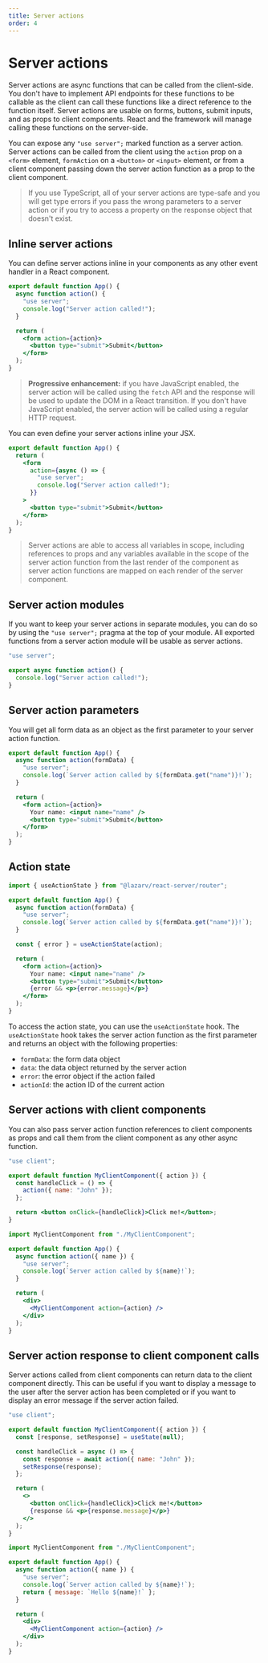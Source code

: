 ```yaml
---
title: Server actions
order: 4
---
```


# Server actions

Server actions are async functions that can be called from the client-side. You don't have to implement API endpoints for these functions to be callable as the client can call these functions like a direct reference to the function itself. Server actions are usable on forms, buttons, submit inputs, and as props to client components. React and the framework will manage calling these functions on the server-side.

You can expose any `"use server";` marked function as a server action. Server actions can be called from the client using the `action` prop on a `<form>` element, `formAction` on a `<button>` or `<input>` element, or from a client component passing down the server action function as a prop to the client component.

> If you use TypeScript, all of your server actions are type-safe and you will get type errors if you pass the wrong parameters to a server action or if you try to access a property on the response object that doesn't exist.

## Inline server actions

You can define server actions inline in your components as any other event handler in a React component.

```jsx
export default function App() {
  async function action() {
    "use server";
    console.log("Server action called!");
  }

  return (
    <form action={action}>
      <button type="submit">Submit</button>
    </form>
  );
}
```

> **Progressive enhancement:** if you have JavaScript enabled, the server action will be called using the `fetch` API and the response will be used to update the DOM in a React transition. If you don't have JavaScript enabled, the server action will be called using a regular HTTP request.

You can even define your server actions inline your JSX.

```jsx
export default function App() {
  return (
    <form
      action={async () => {
        "use server";
        console.log("Server action called!");
      }}
    >
      <button type="submit">Submit</button>
    </form>
  );
}
```

> Server actions are able to access all variables in scope, including references to props and any variables available in the scope of the server action function from the last render of the component as server action functions are mapped on each render of the server component.

## Server action modules

If you want to keep your server actions in separate modules, you can do so by using the `"use server";` pragma at the top of your module. All exported functions from a server action module will be usable as server actions.

```js
"use server";

export async function action() {
  console.log("Server action called!");
}
```

## Server action parameters

You will get all form data as an object as the first parameter to your server action function.

```jsx
export default function App() {
  async function action(formData) {
    "use server";
    console.log(`Server action called by ${formData.get("name")}!`);
  }

  return (
    <form action={action}>
      Your name: <input name="name" />
      <button type="submit">Submit</button>
    </form>
  );
}
```

## Action state

```jsx
import { useActionState } from "@lazarv/react-server/router";

export default function App() {
  async function action(formData) {
    "use server";
    console.log(`Server action called by ${formData.get("name")}!`);
  }

  const { error } = useActionState(action);

  return (
    <form action={action}>
      Your name: <input name="name" />
      <button type="submit">Submit</button>
      {error && <p>{error.message}</p>}
    </form>
  );
}
```

To access the action state, you can use the `useActionState` hook. The `useActionState` hook takes the server action function as the first parameter and returns an object with the following properties:

- `formData`: the form data object
- `data`: the data object returned by the server action
- `error`: the error object if the action failed
- `actionId`: the action ID of the current action

## Server actions with client components

You can also pass server action function references to client components as props and call them from the client component as any other async function.

```jsx
"use client";

export default function MyClientComponent({ action }) {
  const handleClick = () => {
    action({ name: "John" });
  };

  return <button onClick={handleClick}>Click me!</button>;
}
```

```jsx
import MyClientComponent from "./MyClientComponent";

export default function App() {
  async function action({ name }) {
    "use server";
    console.log(`Server action called by ${name}!`);
  }

  return (
    <div>
      <MyClientComponent action={action} />
    </div>
  );
}
```

## Server action response to client component calls

Server actions called from client components can return data to the client component directly. This can be useful if you want to display a message to the user after the server action has been completed or if you want to display an error message if the server action failed.

```jsx
"use client";

export default function MyClientComponent({ action }) {
  const [response, setResponse] = useState(null);

  const handleClick = async () => {
    const response = await action({ name: "John" });
    setResponse(response);
  };

  return (
    <>
      <button onClick={handleClick}>Click me!</button>
      {response && <p>{response.message}</p>}
    </>
  );
}
```

```jsx
import MyClientComponent from "./MyClientComponent";

export default function App() {
  async function action({ name }) {
    "use server";
    console.log(`Server action called by ${name}!`);
    return { message: `Hello ${name}!` };
  }

  return (
    <div>
      <MyClientComponent action={action} />
    </div>
  );
}
```
